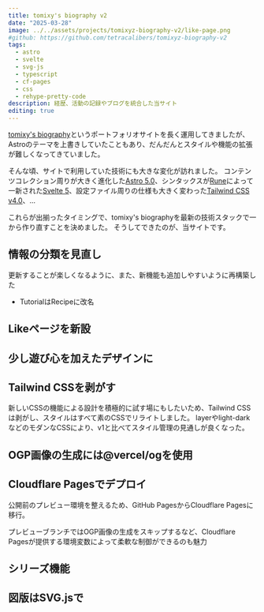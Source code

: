 ```yaml
---
title: tomixy's biography v2
date: "2025-03-28"
image: ../../assets/projects/tomixyz-biography-v2/like-page.png
#github: https://github.com/tetracalibers/tomixyz-biography-v2
tags:
  - astro
  - svelte
  - svg-js
  - typescript
  - cf-pages
  - css
  - rehype-pretty-code
description: 経歴、活動の記録やブログを統合した当サイト
editing: true
---
```


[tomixy's biography](/projects/tomixyz-biography)というポートフォリオサイトを長く運用してきましたが、Astroのテーマを上書きしていたこともあり、だんだんとスタイルや機能の拡張が難しくなってきていました。

そんな頃、サイトで利用していた技術にも大きな変化が訪れました。
コンテンツコレクション周りが大きく進化した[Astro 5.0](https://astro.build/blog/astro-5/)、シンタックスが[Rune](https://svelte.jp/docs/svelte/what-are-runes)によって一新された[Svelte 5](https://svelte.jp/)、設定ファイル周りの仕様も大きく変わった[Tailwind CSS v4.0](https://tailwindcss.com/blog/tailwindcss-v4)、…

これらが出揃ったタイミングで、tomixy's biographyを最新の技術スタックで一から作り直すことを決めました。
そうしてできたのが、当サイトです。

## 情報の分類を見直し

更新することが楽しくなるように、また、新機能も追加しやすいように再構築した

- TutorialはRecipeに改名

## Likeページを新設

## 少し遊び心を加えたデザインに

## Tailwind CSSを剥がす

新しいCSSの機能による設計を積極的に試す場にもしたいため、Tailwind CSSは剥がし、スタイルはすべて素のCSSでリライトしました。
layerやlight-darkなどのモダンなCSSにより、v1と比べてスタイル管理の見通しが良くなった。

## OGP画像の生成には@vercel/ogを使用

## Cloudflare Pagesでデプロイ

公開前のプレビュー環境を整えるため、GitHub PagesからCloudflare Pagesに移行。

プレビューブランチではOGP画像の生成をスキップするなど、Cloudflare Pagesが提供する環境変数によって柔軟な制御ができるのも魅力

## シリーズ機能

## 図版はSVG.jsで
